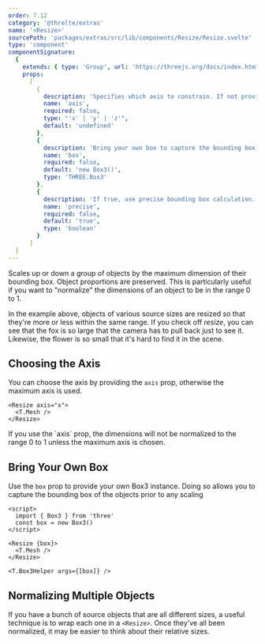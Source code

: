 ```yaml
---
order: 7.12
category: '@threlte/extras'
name: '<Resize>'
sourcePath: 'packages/extras/src/lib/components/Resize/Resize.svelte'
type: 'component'
componentSignature:
  {
    extends: { type: 'Group', url: 'https://threejs.org/docs/index.html#api/en/objects/Group' },
    props:
      [
        {
          description: 'Specifies which axis to constrain. If not provided, the maximum axis is used',
          name: 'axis',
          required: false,
          type: "'x' | 'y' | 'z'",
          default: 'undefined'
        },
        {
          description: 'Bring your own box to capture the bounding box.',
          name: 'box',
          required: false,
          default: 'new Box3()',
          type: 'THREE.Box3'
        },
        {
          description: 'If true, use precise bounding box calculation.',
          name: 'precise',
          required: false,
          default: 'true',
          type: 'boolean'
        }
      ]
  }
---
```


<Example path="extras/resize/plugin-test" />

Scales up or down a group of objects by the maximum dimension of their bounding box. Object proportions are preserved. This is particularly useful if you want to "normalize" the dimensions of an object to be in the range 0 to 1.

<Example path="extras/resize/multiple-objects" />

In the example above, objects of various source sizes are resized so that they're more or less within the same range. If you check off _resize_, you can see that the fox is so large that the camera has to pull back just to see it. Likewise, the flower is so small that it's hard to find it in the scene.

## Choosing the Axis

You can choose the axis by providing the `axis` prop, otherwise the maximum axis is used.

```svelte
<Resize axis="x">
  <T.Mesh />
</Resize>
```

<Tip type="warning">
  If you use the `axis` prop, the dimensions will not be normalized to the range 0 to 1 unless the
  maximum axis is chosen.
</Tip>

## Bring Your Own Box

Use the `box` prop to provide your own Box3 instance. Doing so allows you to capture the bounding box of the objects prior to any scaling

```svelte
<script>
  import { Box3 } from 'three'
  const box = new Box3()
</script>

<Resize {box}>
  <T.Mesh />
</Resize>

<T.Box3Helper args={[box]} />
```

## Normalizing Multiple Objects

If you have a bunch of source objects that are all different sizes, a useful technique is to wrap each one in a `<Resize>`. Once they've all been normalized, it may be easier to think about their relative sizes.
